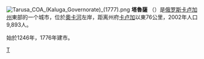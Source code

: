 {{coord|54|43|N|37|11|E|region:RU_type:city|display=title}}
[[File:Tarusa_COA_(Kaluga_Governorate)_(1777).png|right]]
'''塔魯薩''' （{{lang-ru|Тару́са}}）是[[俄罗斯|俄罗斯]][[卡卢加州|卡卢加州]]東部的一个城市，位於[[奧卡河|奧卡河]]左岸，距离州府[[卡卢加|卡卢加]]以東76公里，2002年人口9,893人。

始於1246年，1776年建市。

{{卡盧加州行政區劃}}
{{Authority control}}
[[Category:卡卢加州城市|Т]]